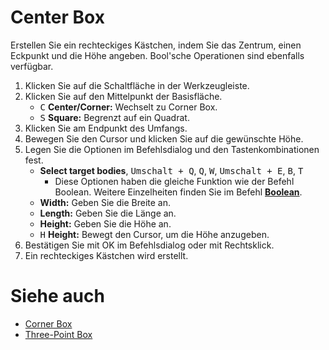 
# Center Box

<Reference shortcut='' command='Center Box' button='Werkzeugleiste' />

Erstellen Sie ein rechteckiges Kästchen, indem Sie das Zentrum, einen Eckpunkt und die Höhe angeben. Bool'sche Operationen sind ebenfalls verfügbar.

1. Klicken Sie auf die Schaltfläche <ButtonIcon type="button-center-box" /> in der Werkzeugleiste.
2. Klicken Sie auf den Mittelpunkt der Basisfläche.
   - <kbd>C</kbd> **Center/Corner:** Wechselt zu Corner Box.
   - <kbd>S</kbd> **Square:** Begrenzt auf ein Quadrat.
3. Klicken Sie am Endpunkt des Umfangs.
4. Bewegen Sie den Cursor und klicken Sie auf die gewünschte Höhe.
5. Legen Sie die Optionen im Befehlsdialog und den Tastenkombinationen fest.
   - **Select target bodies**, <kbd>Umschalt + Q</kbd>, <kbd>Q</kbd>, <kbd>W</kbd>, <kbd>Umschalt + E</kbd>, <kbd>B</kbd>, <kbd>T</kbd>
      - Diese Optionen haben die gleiche Funktion wie der Befehl Boolean. Weitere Einzelheiten finden Sie im Befehl [**Boolean**](../solid/boolean).
   - **Width:** Geben Sie die Breite an.
   - **Length:** Geben Sie die Länge an.
   - **Height:** Geben Sie die Höhe an.
   - <kbd>H</kbd> **Height:** Bewegt den Cursor, um die Höhe anzugeben.
6. Bestätigen Sie mit OK im Befehlsdialog oder mit Rechtsklick.
7. Ein rechteckiges Kästchen wird erstellt.

<VideoPlayer fileName="center-box"/>

# Siehe auch
- [Corner Box](./corner-box)
- [Three-Point Box](./three-point-box)
